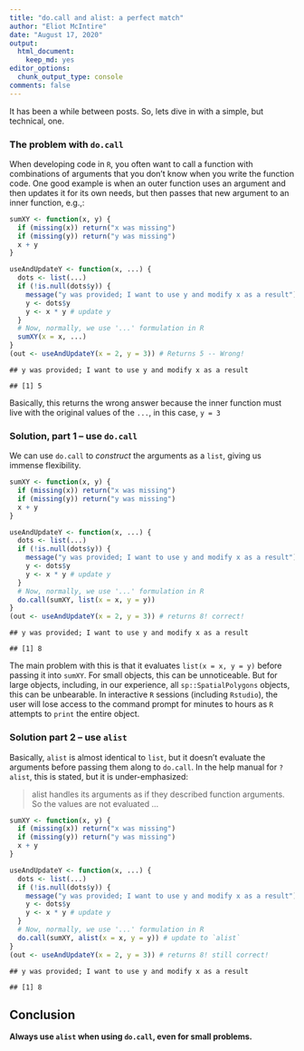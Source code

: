 ```yaml
---
title: "do.call and alist: a perfect match"
author: "Eliot McIntire"
date: "August 17, 2020"
output: 
  html_document: 
    keep_md: yes
editor_options: 
  chunk_output_type: console
comments: false
---
```



It has been a while between posts. So, lets dive in with a simple, but technical, one. 

### The problem with `do.call`

When developing code in `R`, you often want to call a function with combinations of arguments that you don't know when you write the function code. 
One good example is when an outer function uses an argument and then updates it for its own needs, but then passes that new argument to an inner function, e.g.,:


```r
sumXY <- function(x, y) {
  if (missing(x)) return("x was missing")
  if (missing(y)) return("y was missing")
  x + y
}

useAndUpdateY <- function(x, ...) {
  dots <- list(...)
  if (!is.null(dots$y)) {
    message("y was provided; I want to use y and modify x as a result")
    y <- dots$y
    y <- x * y # update y
  }
  # Now, normally, we use '...' formulation in R
  sumXY(x = x, ...)
}
(out <- useAndUpdateY(x = 2, y = 3)) # Returns 5 -- Wrong!
```

```
## y was provided; I want to use y and modify x as a result
```

```
## [1] 5
```

Basically, this returns the wrong answer because the inner function must live with the original values of the `...`, in this case, `y = 3`

### Solution, part 1 -- use `do.call`

We can use `do.call` to _construct_ the arguments as a `list`, giving us immense flexibility.


```r
sumXY <- function(x, y) {
  if (missing(x)) return("x was missing")
  if (missing(y)) return("y was missing")
  x + y
}

useAndUpdateY <- function(x, ...) {
  dots <- list(...)
  if (!is.null(dots$y)) {
    message("y was provided; I want to use y and modify x as a result")
    y <- dots$y
    y <- x * y # update y
  }
  # Now, normally, we use '...' formulation in R
  do.call(sumXY, list(x = x, y = y))
}
(out <- useAndUpdateY(x = 2, y = 3)) # returns 8! correct!
```

```
## y was provided; I want to use y and modify x as a result
```

```
## [1] 8
```

The main problem with this is that it evaluates `list(x = x, y = y)` before passing it into `sumXY`. 
For small objects, this can be unnoticeable. 
But for large objects, including, in our experience, all `sp::SpatialPolygons` objects, this can be unbearable.
In interactive `R` sessions (including `Rstudio`), the user will lose access to the command prompt for minutes to hours as `R` attempts to `print` the entire object.

### Solution part 2 -- use `alist`

Basically, `alist` is almost identical to `list`, but it doesn't evaluate the arguments before passing them along to `do.call`.
In the help manual for `?alist`, this is stated, but it is under-emphasized:

> alist handles its arguments as if they described function arguments. So the values are not evaluated ...


```r
sumXY <- function(x, y) {
  if (missing(x)) return("x was missing")
  if (missing(y)) return("y was missing")
  x + y
}

useAndUpdateY <- function(x, ...) {
  dots <- list(...)
  if (!is.null(dots$y)) {
    message("y was provided; I want to use y and modify x as a result")
    y <- dots$y
    y <- x * y # update y
  }
  # Now, normally, we use '...' formulation in R
  do.call(sumXY, alist(x = x, y = y)) # update to `alist`
}
(out <- useAndUpdateY(x = 2, y = 3)) # returns 8! still correct!
```

```
## y was provided; I want to use y and modify x as a result
```

```
## [1] 8
```

## Conclusion

**Always use `alist` when using `do.call`, even for small problems.**



